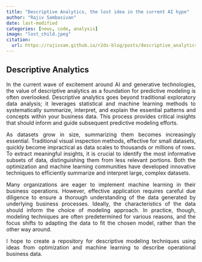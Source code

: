 ```yaml
---
title: "Descriptive Analytics, the lost idea in the current AI hype"
author: "Rajiv Sambasivan"
date: last-modified
categories: [news, code, analysis]
image: "lost_child.jpeg"
citation:
  url: https://rajivsam.github.io/r2ds-blog/posts/descriptive_analytics 
---
```


::: {style="text-align: justify"}

## Descriptive Analytics
In the current wave of excitement around AI and generative technologies, the value of descriptive analytics as a foundation for predictive modeling is often overlooked. Descriptive analytics goes beyond traditional exploratory data analysis; it leverages statistical and machine learning methods to systematically summarize, interpret, and explain the essential patterns and concepts within your business data. This process provides critical insights that should inform and guide subsequent predictive modeling efforts.

As datasets grow in size, summarizing them becomes increasingly essential. Traditional visual inspection methods, effective for small datasets, quickly become impractical as data scales to thousands or millions of rows. To extract meaningful insights, it is crucial to identify the most informative subsets of data, distinguishing them from less relevant portions. Both the optimization and machine learning communities have developed innovative techniques to efficiently summarize and interpret large, complex datasets.

Many organizations are eager to implement machine learning in their business operations. However, effective application requires careful due diligence to ensure a thorough understanding of the data generated by underlying business processes. Ideally, the characteristics of the data should inform the choice of modeling approach. In practice, though, modeling techniques are often predetermined for various reasons, and the focus shifts to adapting the data to fit the chosen model, rather than the other way around.

I hope to create a repository for descriptive modeling techniques using ideas from optimization and machine learning to describe operational business data. 




:::